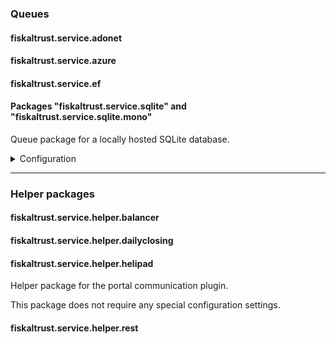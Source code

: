 ### Queues

#### fiskaltrust.service.adonet
#### fiskaltrust.service.azure
#### fiskaltrust.service.ef

#### Packages "fiskaltrust.service.sqlite" and "fiskaltrust.service.sqlite.mono"

Queue package for a locally hosted SQLite database.

<details>
<summary>Configuration</summary>

```json
{
}
```
</details>

-----

### Helper packages

#### fiskaltrust.service.helper.balancer
#### fiskaltrust.service.helper.dailyclosing
#### fiskaltrust.service.helper.helipad

Helper package for the portal communication plugin.

This package does not require any special configuration settings.

#### fiskaltrust.service.helper.rest